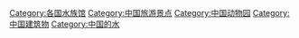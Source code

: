 [[Category:各国水族馆|Category:各国水族馆]]
[[Category:中国旅游景点|Category:中国旅游景点]]
[[Category:中国动物园|Category:中国动物园]]
[[Category:中国建筑物|Category:中国建筑物]]
[[Category:中国的水|Category:中国的水]]